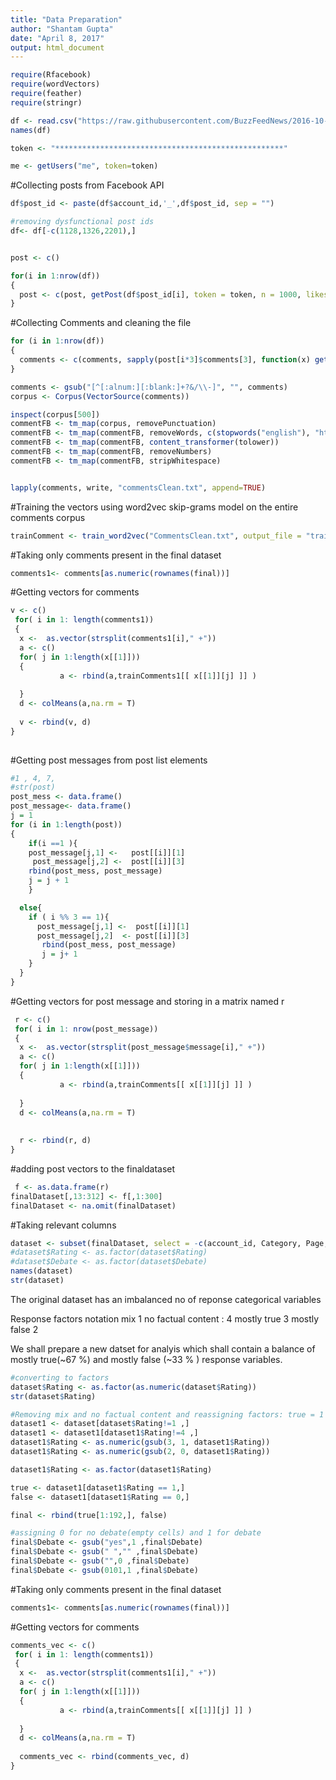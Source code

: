 ```yaml
---
title: "Data Preparation"
author: "Shantam Gupta"
date: "April 8, 2017"
output: html_document
---
```

```r
require(Rfacebook)
require(wordVectors)
require(feather)
require(stringr)
```

```r
df <- read.csv("https://raw.githubusercontent.com/BuzzFeedNews/2016-10-facebook-fact-check/master/data/facebook-fact-check.csv")
names(df)

token <- "***************************************************"

me <- getUsers("me", token=token)
```

#Collecting posts from Facebook API
```r
df$post_id <- paste(df$account_id,'_',df$post_id, sep = "")

#removing dysfunctional post ids
df<- df[-c(1128,1326,2201),]


post <- c()

for(i in 1:nrow(df))
{
  post <- c(post, getPost(df$post_id[i], token = token, n = 1000, likes = TRUE, comments = TRUE))
}

```

#Collecting Comments and cleaning the file 
```r
for (i in 1:nrow(df))
{
  comments <- c(comments, sapply(post[i*3]$comments[3], function(x) gettext(post[i*3]$comments[3])))
}

comments <- gsub("[^[:alnum:][:blank:]+?&/\\-]", "", comments)
corpus <- Corpus(VectorSource(comments))

inspect(corpus[500])
commentFB <- tm_map(corpus, removePunctuation)
commentFB <- tm_map(commentFB, removeWords, c(stopwords("english"), "http.*"))
commentFB <- tm_map(commentFB, content_transformer(tolower))
commentFB <- tm_map(commentFB, removeNumbers)
commentFB <- tm_map(commentFB, stripWhitespace)


lapply(comments, write, "commentsClean.txt", append=TRUE)
```

#Training the vectors using word2vec skip-grams model on the entire comments corpus
```r
trainComment <- train_word2vec("CommentsClean.txt", output_file = "train1.bin",vector=300)
```


#Taking only comments present in the final dataset
```r
comments1<- comments[as.numeric(rownames(final))]
```

#Getting vectors for comments
```r
v <- c()
 for( i in 1: length(comments1))
 {
  x <-  as.vector(strsplit(comments1[i]," +"))
  a <- c()
  for( j in 1:length(x[[1]]))
  {  
           a <- rbind(a,trainComments1[[ x[[1]][j] ]] )
    
  }
  d <- colMeans(a,na.rm = T)
  
  v <- rbind(v, d)
}
   
```

#Getting post messages from post list elements
```r
#1 , 4, 7, 
#str(post)
post_mess <- data.frame()
post_message<- data.frame()
j = 1 
for (i in 1:length(post))
{
    if(i ==1 ){
    post_message[j,1] <-   post[[i]][1]
     post_message[j,2] <-  post[[i]][3]
    rbind(post_mess, post_message)
    j = j + 1
    }

  else{
    if ( i %% 3 == 1){
      post_message[j,1] <-  post[[i]][1]
      post_message[j,2]  <- post[[i]][3]
       rbind(post_mess, post_message)
       j = j+ 1
    }
  }
}


```



#Getting  vectors for post message and storing in a matrix named r 
```r
 r <- c()
 for( i in 1: nrow(post_message))
 {
  x <-  as.vector(strsplit(post_message$message[i]," +"))
  a <- c()
  for( j in 1:length(x[[1]]))
  {  
           a <- rbind(a,trainComments[[ x[[1]][j] ]] )
    
  }
  d <- colMeans(a,na.rm = T)
 
  
  r <- rbind(r, d)
}
```

#adding post vectors to the finaldataset
```r
 f <- as.data.frame(r)
finalDataset[,13:312] <- f[,1:300]
finalDataset <- na.omit(finalDataset)
```


#Taking relevant columns
```r
dataset <- subset(finalDataset, select = -c(account_id, Category, Page, Post.URL,Date.Published))
#dataset$Rating <- as.factor(dataset$Rating)
#dataset$Debate <- as.factor(dataset$Debate)
names(dataset)  
str(dataset)
```




The original dataset has an imbalanced no of reponse categorical variables

Response factors notation
mix 1
no factual  content : 4
mostly true 3
mostly false 2 

We shall prepare a new datset for analyis which shall contain a balance of mostly true(~67 %) and mostly  false (~33 % ) response variables.
```r
#converting to factors
dataset$Rating <- as.factor(as.numeric(dataset$Rating))
str(dataset$Rating)

#Removing mix and no factual content and reassigning factors: true = 1 and false = 0 
dataset1 <- dataset[dataset$Rating!=1 ,]
dataset1 <- dataset1[dataset1$Rating!=4 ,]
dataset1$Rating <- as.numeric(gsub(3, 1, dataset1$Rating))
dataset1$Rating <- as.numeric(gsub(2, 0, dataset1$Rating))

dataset1$Rating <- as.factor(dataset1$Rating)

true <- dataset1[dataset1$Rating == 1,]
false <- dataset1[dataset1$Rating == 0,]

final <- rbind(true[1:192,], false)

#assigning 0 for no debate(empty cells) and 1 for debate
final$Debate <- gsub("yes",1 ,final$Debate)
final$Debate <- gsub(" ","" ,final$Debate)
final$Debate <- gsub("",0 ,final$Debate)
final$Debate <- gsub(0101,1 ,final$Debate)
```


#Taking only comments present in the final dataset
```r
comments1<- comments[as.numeric(rownames(final))]
```

#Getting vectors for comments
```r
comments_vec <- c()
 for( i in 1: length(comments1))
 {
  x <-  as.vector(strsplit(comments1[i]," +"))
  a <- c()
  for( j in 1:length(x[[1]]))
  {  
           a <- rbind(a,trainComments[[ x[[1]][j] ]] )
    
  }
  d <- colMeans(a,na.rm = T)
  
  comments_vec <- rbind(comments_vec, d)
}
   
```
